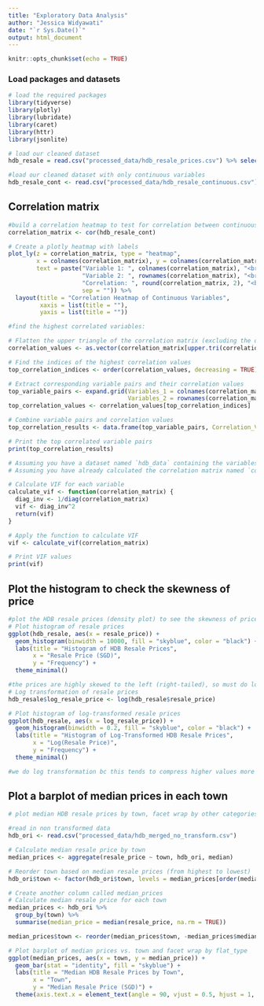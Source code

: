 ```yaml
---
title: "Exploratory Data Analysis"
author: "Jessica Widyawati"
date: "`r Sys.Date()`"
output: html_document
---
```


```r
knitr::opts_chunk$set(echo = TRUE)
```

### Load packages and datasets
```r
# load the required packages
library(tidyverse)
library(plotly)
library(lubridate)
library(caret)
library(httr) 
library(jsonlite)

# load our cleaned dataset
hdb_resale = read.csv("processed_data/hdb_resale_prices.csv") %>% select(-1)

#load our cleaned dataset with only continuous variables
hdb_resale_cont <- read.csv("processed_data/hdb_resale_continuous.csv") %>% select(-1)
```


## Correlation matrix
```r
#build a correlation heatmap to test for correlation between continuous variables
correlation_matrix <- cor(hdb_resale_cont)

# Create a plotly heatmap with labels
plot_ly(z = correlation_matrix, type = "heatmap",
        x = colnames(correlation_matrix), y = colnames(correlation_matrix),
        text = paste("Variable 1: ", colnames(correlation_matrix), "<br>",
                     "Variable 2: ", rownames(correlation_matrix), "<br>",
                     "Correlation: ", round(correlation_matrix, 2), "<br>",
                     sep = "")) %>%
  layout(title = "Correlation Heatmap of Continuous Variables",
         xaxis = list(title = ""),
         yaxis = list(title = ""))

#find the highest correlated variables:

# Flatten the upper triangle of the correlation matrix (excluding the diagonal)
correlation_values <- as.vector(correlation_matrix[upper.tri(correlation_matrix)])

# Find the indices of the highest correlation values
top_correlation_indices <- order(correlation_values, decreasing = TRUE)[1:10]  # Adjust the number as needed

# Extract corresponding variable pairs and their correlation values
top_variable_pairs <- expand.grid(Variables_1 = colnames(correlation_matrix),
                                  Variables_2 = rownames(correlation_matrix))[top_correlation_indices, ]
top_correlation_values <- correlation_values[top_correlation_indices]

# Combine variable pairs and correlation values
top_correlation_results <- data.frame(top_variable_pairs, Correlation_Value = top_correlation_values)

# Print the top correlated variable pairs
print(top_correlation_results)

# Assuming you have a dataset named `hdb_data` containing the variables for which you want to calculate VIF
# Assuming you have already calculated the correlation matrix named `correlation_matrix`

# Calculate VIF for each variable
calculate_vif <- function(correlation_matrix) {
  diag_inv <- 1/diag(correlation_matrix)
  vif <- diag_inv^2
  return(vif)
}

# Apply the function to calculate VIF
vif <- calculate_vif(correlation_matrix)

# Print VIF values
print(vif)

```


## Plot the histogram to check the skewness of price
```r
#plot the HDB resale prices (density plot) to see the skewness of prices n whether we need to transform the data
# Plot histogram of resale prices
ggplot(hdb_resale, aes(x = resale_price)) +
  geom_histogram(binwidth = 10000, fill = "skyblue", color = "black") +
  labs(title = "Histogram of HDB Resale Prices",
       x = "Resale Price (SGD)",
       y = "Frequency") +
  theme_minimal()

#the prices are highly skewed to the left (right-tailed), so must do log transformation of HDB prices
# Log transformation of resale prices
hdb_resale$log_resale_price <- log(hdb_resale$resale_price)

# Plot histogram of log-transformed resale prices
ggplot(hdb_resale, aes(x = log_resale_price)) +
  geom_histogram(binwidth = 0.2, fill = "skyblue", color = "black") +
  labs(title = "Histogram of Log-Transformed HDB Resale Prices",
       x = "Log(Resale Price)",
       y = "Frequency") +
  theme_minimal()

#we do log transformation bc this tends to compress higher values more than lower values, hence reducing the right skewness.
```


## Plot a barplot of median prices in each town
```r
# plot median HDB resale prices by town, facet wrap by other categories

#read in non transformed data
hdb_ori <- read.csv("processed_data/hdb_merged_no_transform.csv")

# Calculate median resale price by town
median_prices <- aggregate(resale_price ~ town, hdb_ori, median)

# Reorder town based on median resale prices (from highest to lowest)
hdb_ori$town <- factor(hdb_ori$town, levels = median_prices[order(median_prices$resale_price, decreasing = TRUE), "town"])

# Create another column called median_prices
# Calculate median resale price for each town
median_prices <- hdb_ori %>%
  group_by(town) %>%
  summarise(median_price = median(resale_price, na.rm = TRUE))

median_prices$town <- reorder(median_prices$town, -median_prices$median_price)

# Plot barplot of median prices vs. town and facet wrap by flat_type
ggplot(median_prices, aes(x = town, y = median_price)) +
  geom_bar(stat = "identity", fill = "skyblue") +
  labs(title = "Median HDB Resale Prices by Town",
       x = "Town",
       y = "Median Resale Price (SGD)") +
  theme(axis.text.x = element_text(angle = 90, vjust = 0.5, hjust = 1, size = 7))
```